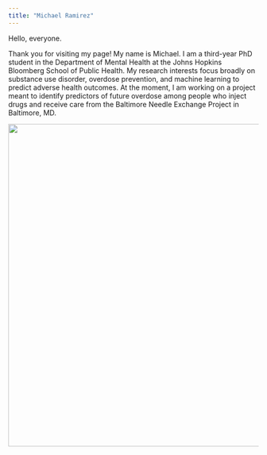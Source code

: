 ```yaml
---
title: "Michael Ramirez"
---
```


Hello, everyone.

Thank you for visiting my page! My name is Michael. I am a third-year PhD student in the Department of Mental Health at the Johns Hopkins Bloomberg School of Public Health. My research interests focus broadly on substance use disorder, overdose prevention, and machine learning to predict adverse health outcomes. At the moment, I am working on a project meant to identify predictors of future overdose among people who inject drugs and receive care from the Baltimore Needle Exchange Project in Baltimore, MD.


![](https://github.com/micpram/biostat777-intro-michael-ramirez/blob/4972ebf583ded82a8bac863ccd4449deae8cbf2b/Graffiti%20Alley%20in%20Baltimore.jpg?raw=true){width=550, height=650}
